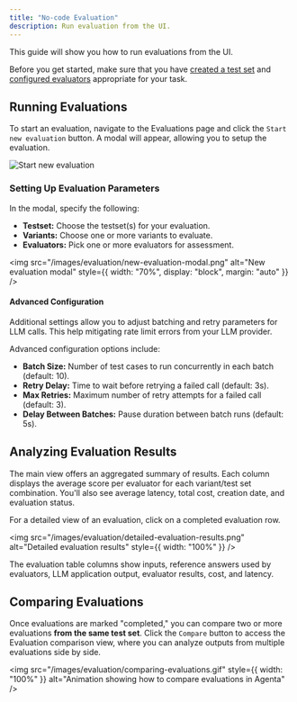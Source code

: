 ```yaml
---
title: "No-code Evaluation"
description: Run evaluation from the UI.
---
```


This guide will show you how to run evaluations from the UI.

Before you get started, make sure that you have [created a test set](/evaluation/create-test-sets) and [configured evaluators](/evaluation/configure-evaluators) appropriate for your task.

## Running Evaluations

To start an evaluation, navigate to the Evaluations page and click the `Start new evaluation` button. A modal will appear, allowing you to setup the evaluation.

<img
  src="/images/evaluation/start-new-evaluation.png"
  alt="Start new evaluation"
/>

### Setting Up Evaluation Parameters

In the modal, specify the following:

- <b>Testset:</b> Choose the testset(s) for your evaluation.
- <b>Variants:</b> Choose one or more variants to evaluate.
- <b>Evaluators:</b> Pick one or more evaluators for assessment.

<img
  src="/images/evaluation/new-evaluation-modal.png"
  alt="New evaluation modal"
  style={{ width: "70%", display: "block", margin: "auto" }}
/>

#### Advanced Configuration

Additional settings allow you to adjust batching and retry parameters for LLM calls. This help mitigating rate limit errors from your LLM provider.

Advanced configuration options include:

- **Batch Size:** Number of test cases to run concurrently in each batch (default: 10).
- **Retry Delay:** Time to wait before retrying a failed call (default: 3s).
- **Max Retries:** Maximum number of retry attempts for a failed call (default: 3).
- **Delay Between Batches:** Pause duration between batch runs (default: 5s).

## Analyzing Evaluation Results

The main view offers an aggregated summary of results. Each column displays the average score per evaluator for each variant/test set combination. You'll also see average latency, total cost, creation date, and evaluation status.

For a detailed view of an evaluation, click on a completed evaluation row.

<img
  src="/images/evaluation/detailed-evaluation-results.png"
  alt="Detailed evaluation results"
  style={{ width: "100%" }}
/>

The evaluation table columns show inputs, reference answers used by evaluators, LLM application output, evaluator results, cost, and latency.

## Comparing Evaluations

Once evaluations are marked "completed," you can compare two or more evaluations <b>from the same test set</b>. Click the `Compare` button to access the Evaluation comparison view, where you can analyze outputs from multiple evaluations side by side.

<img
  src="/images/evaluation/comparing-evaluations.gif"
  style={{ width: "100%" }}
  alt="Animation showing how to compare evaluations in Agenta"
/>
